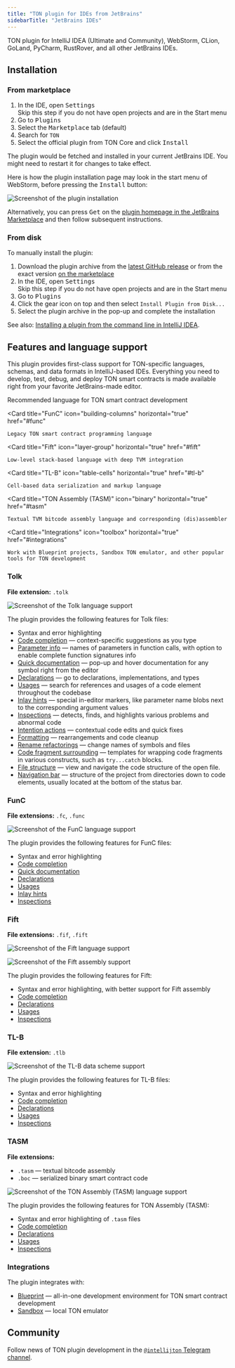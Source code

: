 ```yaml
---
title: "TON plugin for IDEs from JetBrains"
sidebarTitle: "JetBrains IDEs"
---
```



TON plugin for IntelliJ IDEA (Ultimate and Community), WebStorm, CLion, GoLand, PyCharm, RustRover, and all other JetBrains IDEs.

<Columns cols={3}>
  <Card
    title="Installation"
    icon="floppy-disk"
    horizontal="true"
    href="#installation"
  />

  <Card
    title="Features"
    icon="sparkles"
    horizontal="true"
    href="#features-and-language-support"
  />

  <Card
    title="Community"
    icon="user-group"
    horizontal="true"
    href="#community"
  />
</Columns>

## Installation

### From marketplace

1. In the IDE, open <kbd><Icon icon="gear" size={16} /> Settings</kbd><br />
   Skip this step if you do not have open projects and are in the Start menu
1. Go to <kbd>Plugins</kbd>
1. Select the <kbd>Marketplace</kbd> tab (default)
1. Search for `TON`
1. Select the official plugin from TON Core and click <kbd>Install</kbd>

The plugin would be fetched and installed in your current JetBrains IDE. You might need to restart it for changes to take effect.

Here is how the plugin installation page may look in the start menu of WebStorm, before pressing the <kbd>Install</kbd> button:

<Image
  src="/resources/images/intellij-ton/install-from-settings.png"
  darkSrc="/resources/images/intellij-ton/install-from-settings-dark.png"
  alt="Screenshot of the plugin installation"
/>

Alternatively, you can press <kbd>Get</kbd> on the [plugin homepage in the JetBrains Marketplace](https://plugins.jetbrains.com/plugin/23382-ton) and then follow subsequent instructions.

### From disk

To manually install the plugin:

1. Download the plugin archive from the [latest GitHub release](https://github.com/ton-blockchain/intellij-ton/releases/latest) or from the exact version [on the marketplace](https://plugins.jetbrains.com/plugin/23382-ton/versions)
1. In the IDE, open <kbd><Icon icon="gear" size={16} /> Settings</kbd><br />
   Skip this step if you do not have open projects and are in the Start menu
1. Go to <kbd>Plugins</kbd>
1. Click the gear icon on top <kbd><Icon icon="gear" size={16} /></kbd> and then select `Install Plugin from Disk...`
1. Select the plugin archive in the pop-up and complete the installation

See also: [Installing a plugin from the command line in IntelliJ IDEA](https://www.jetbrains.com/help/idea/managing-plugins.html#install_plugin_cmd).

## Features and language support

This plugin provides first-class support for TON-specific languages, schemas, and data formats in IntelliJ-based IDEs. Everything you need to develop, test, debug, and deploy TON smart contracts is made available right from your favorite JetBrains-made editor.

<Columns cols={2}>
  <Card
    title="Tolk"
    icon="star"
    horizontal="true"
    href="#tolk"
  >
    Recommended language for TON smart contract development
  </Card>

  <Card
    title="FunC"
    icon="building-columns"
    horizontal="true"
    href="#func"
  >
    Legacy TON smart contract programming language
  </Card>

  <Card
    title="Fift"
    icon="layer-group"
    horizontal="true"
    href="#fift"
  >
    Low-level stack-based language with deep TVM integration
  </Card>

  <Card
    title="TL-B"
    icon="table-cells"
    horizontal="true"
    href="#tl-b"
  >
    Cell-based data serialization and markup language
  </Card>

  <Card
    title="TON Assembly (TASM)"
    icon="binary"
    horizontal="true"
    href="#tasm"
  >
    Textual TVM bitcode assembly language and corresponding (dis)assembler
  </Card>

  <Card
    title="Integrations"
    icon="toolbox"
    horizontal="true"
    href="#integrations"
  >
    Work with Blueprint projects, Sandbox TON emulator, and other popular tools for TON development
  </Card>
</Columns>

### Tolk

**File extension:** `.tolk`

<Image
  src="/resources/images/intellij-ton/tolk.png"
  darkSrc="/resources/images/intellij-ton/tolk-dark.png"
  alt="Screenshot of the Tolk language support"
/>

The plugin provides the following features for Tolk files:

- Syntax and error highlighting
- [Code completion] — context-specific suggestions as you type
- [Parameter info] — names of parameters in function calls, with option to enable complete function signatures info
- [Quick documentation] — pop-up and hover documentation for any symbol right from the editor
- [Declarations] — go to declarations, implementations, and types
- [Usages] — search for references and usages of a code element throughout the codebase
- [Inlay hints] — special in-editor markers, like parameter name blobs next to the corresponding argument values
- [Inspections] — detects, finds, and highlights various problems and abnormal code
- [Intention actions] — contextual code edits and quick fixes
- [Formatting] — rearrangements and code cleanup
- [Rename refactorings] — change names of symbols and files
- [Code fragment surrounding] — templates for wrapping code fragments in various constructs, such as `try...catch` blocks.
- [File structure] — view and navigate the code structure of the open file.
- [Navigation bar] — structure of the project from directories down to code elements, usually located at the bottom of the status bar.

### FunC

**File extensions:** `.fc`, `.func`

<Image
  src="/resources/images/intellij-ton/func.png"
  darkSrc="/resources/images/intellij-ton/func-dark.png"
  alt="Screenshot of the FunC language support"
/>

The plugin provides the following features for FunC files:

- Syntax and error highlighting
- [Code completion]
- [Quick documentation]
- [Declarations]
- [Usages]
- [Inlay hints]
- [Inspections]

### Fift

**File extensions:** `.fif`, `.fift`

<Image
  src="/resources/images/intellij-ton/fift.png"
  darkSrc="/resources/images/intellij-ton/fift-dark.png"
  alt="Screenshot of the Fift language support"
/>

<Image
  src="/resources/images/intellij-ton/fift-asm.png"
  darkSrc="/resources/images/intellij-ton/fift-asm-dark.png"
  alt="Screenshot of the Fift assembly support"
/>

The plugin provides the following features for Fift:

- Syntax and error highlighting, with better support for Fift assembly
- [Code completion]
- [Declarations]
- [Usages]
- [Inspections]

### TL-B

**File extension:** `.tlb`

<Image
  src="/resources/images/intellij-ton/tlb.png"
  darkSrc="/resources/images/intellij-ton/tlb-dark.png"
  alt="Screenshot of the TL-B data scheme support"
/>

The plugin provides the following features for TL-B files:

- Syntax and error highlighting
- [Code completion]
- [Declarations]
- [Usages]
- [Inspections]

### TASM

**File extensions:**

- `.tasm` — textual bitcode assembly
- `.boc` — serialized binary smart contract code

<Image
  src="/resources/images/intellij-ton/tasm.png"
  darkSrc="/resources/images/intellij-ton/tasm-dark.png"
  alt="Screenshot of the TON Assembly (TASM) language support"
/>

The plugin provides the following features for TON Assembly (TASM):

- Syntax and error highlighting of `.tasm` files
- [Code completion]
- [Declarations]
- [Usages]
- [Inspections]

### Integrations

The plugin integrates with:

- [Blueprint](/contract-dev/blueprint/overview) — all-in-one development environment for TON smart contract development
- [Sandbox](https://github.com/ton-org/sandbox) — local TON emulator

## Community

Follow news of TON plugin development in the [`@intellijton` Telegram channel](https://t.me/intellijton).

[Code completion]: https://www.jetbrains.com/help/idea/auto-completing-code.html

[Parameter info]: https://www.jetbrains.com/help/idea/viewing-reference-information.html#view-parameter-info

[Quick documentation]: https://www.jetbrains.com/help/idea/viewing-reference-information.html#inline-quick-documentation

[Intention actions]: https://www.jetbrains.com/help/idea/intention-actions.html

[Declarations]: https://www.jetbrains.com/help/idea/navigating-through-the-source-code.html#go_to_declaration

[Usages]: https://www.jetbrains.com/help/idea/find-highlight-usages.html

[Inlay hints]: https://www.jetbrains.com/help/idea/inlay-hints.html

[Inspections]: https://www.jetbrains.com/help/idea/code-inspection.html

[Formatting]: https://www.jetbrains.com/help/idea/reformat-and-rearrange-code.html

[Rename refactorings]: https://www.jetbrains.com/help/idea/rename-refactorings.html

[Code fragment surrounding]: https://www.jetbrains.com/help/idea/surrounding-blocks-of-code-with-language-constructs.html

[Navigation bar]: https://www.jetbrains.com/help/idea/guided-tour-around-the-user-interface.html#navigation-bar

[File structure]: https://www.jetbrains.com/help/idea/viewing-structure-of-a-source-file.html
